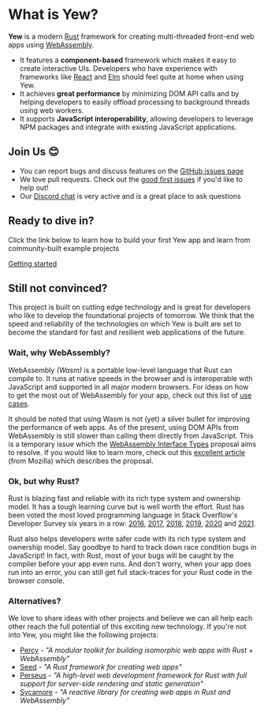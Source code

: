# What is Yew?

**Yew** is a modern [Rust](https://www.rust-lang.org/) framework for creating multi-threaded
front-end web apps using [WebAssembly](https://webassembly.org/).

* It features a **component-based** framework which makes it easy to create interactive UIs.
  Developers who have experience with frameworks like [React](https://reactjs.org/) and
  [Elm](https://elm-lang.org/) should feel quite at home when using Yew.
* It achieves **great performance** by minimizing DOM API calls and by helping developers to easily
  offload processing to background threads using web workers.
* It supports **JavaScript interoperability**, allowing developers to leverage NPM packages and
  integrate with existing JavaScript applications.

## Join Us 😊

* You can report bugs and discuss features on the [GitHub issues page](https://github.com/yewstack/yew/issues)
* We love pull requests. Check out the [good first issues](https://github.com/yewstack/yew/issues?q=is%3Aopen+is%3Aissue+label%3A%22good+first+issue%22)
  if you'd like to help out!
* Our [Discord chat](https://discord.gg/VQck8X4) is very active and is a great place to ask
  questions

## Ready to dive in?

Click the link below to learn how to build your first Yew app and learn from community-built example
projects

[Getting started](getting-started/project-setup/introduction)

## Still not convinced?

This project is built on cutting edge technology and is great for developers who like to develop the
foundational projects of tomorrow. We think that the speed and reliability of the technologies on
which Yew is built are set to become the standard for fast and resilient web applications of the
future.

### Wait, why WebAssembly?

WebAssembly _\(Wasm\)_ is a portable low-level language that Rust can compile to. It runs at native
speeds in the browser and is interoperable with JavaScript and supported in all major modern
browsers. For ideas on how to get the most out of WebAssembly for your app, check out this list of
[use cases](https://webassembly.org/docs/use-cases/).

It should be noted that using Wasm is not \(yet\) a silver bullet for improving the performance of
web apps. As of the present, using DOM APIs from WebAssembly is still slower than calling them
directly from JavaScript. This is a temporary issue which the
[WebAssembly Interface Types](https://github.com/WebAssembly/interface-types/blob/master/proposals/interface-types/Explainer.md) proposal aims to resolve. If you would like to learn more, check out this
[excellent article](https://hacks.mozilla.org/2019/08/webassembly-interface-types/) (from Mozilla)
which describes the proposal.

### Ok, but why Rust?

Rust is blazing fast and reliable with its rich type system and ownership model. It has a tough
learning curve but is well worth the effort. Rust has been voted the most loved programming
language in Stack Overflow's Developer Survey six years in a row:
[2016](https://insights.stackoverflow.com/survey/2016#technology-most-loved-dreaded-and-wanted),
[2017](https://insights.stackoverflow.com/survey/2017#most-loved-dreaded-and-wanted),
[2018](https://insights.stackoverflow.com/survey/2018#technology-_-most-loved-dreaded-and-wanted-languages),
[2019](https://insights.stackoverflow.com/survey/2019#technology-_-most-loved-dreaded-and-wanted-languages),
[2020](https://insights.stackoverflow.com/survey/2020#most-loved-dreaded-and-wanted) and
[2021](https://insights.stackoverflow.com/survey/2021/#technology-most-loved-dreaded-and-wanted).

Rust also helps developers write safer code with its rich type system and ownership model. Say
goodbye to hard to track down race condition bugs in JavaScript! In fact, with Rust, most of your
bugs will be caught by the compiler before your app even runs. And don't worry, when your app does
run into an error, you can still get full stack-traces for your Rust code in the browser console.

### Alternatives?

We love to share ideas with other projects and believe we can all help each other reach the full
potential of this exciting new technology. If you're not into Yew, you might like the following
projects:

* [Percy](https://github.com/chinedufn/percy) - _"A modular toolkit for building isomorphic web apps
  with Rust + WebAssembly"_
* [Seed](https://github.com/seed-rs/seed) - _"A Rust framework for creating web apps"_
* [Perseus](https://github.com/arctic-hen7/perseus) - _"A high-level web development framework for Rust with full support for server-side rendering and static generation"_
* [Sycamore](https://github.com/sycamore-rs/sycamore) - _"A reactive library for creating web apps in Rust and WebAssembly"_
